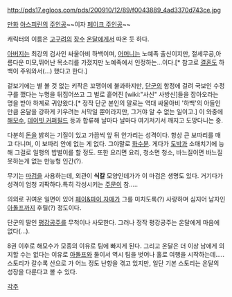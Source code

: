 
http://pds17.egloos.com/pds/200910/12/89/f0043889_4ad3370d743ce.jpg

[[만화]] [[아스피린]]의 [[주인공]]~~이자 [[페이크 주인공]]~~

캐릭터의 이름은 [[고구려]]의 [[장수]] [[온달]]에게서 따온 듯 하다.

[[아버지]]는 최강의 검사인 싸울아비 하백이며, [[어머니]]는 노예족 출신이지만, 절세무공,아름다운 미모,뛰어난 목소리를 가졌지만 노예족에서 인정하는...{{{#white 광년}}}이다.[* 참고로 [[결혼]]도 하백이 주워와서(...) 했다고 한다.]

겉보기에는 별 볼 것 없는 키작은 꼬맹이에 불과하지만, [[단군]]의 함정에 걸려 국보인 수정구를 깼다는 누명을 뒤집어쓰고 그 벌로 흩어진 [wiki:"사신" 사방신]들을 잡아오라는 명을 받아 하계로 귀양왔다.[* 정작 단군 본인의 말로는 역대 싸울아비 '하백'의 아들인 만큼 온달을 강하게 키우려는 서막일 뿐이라지만, 그거야 알 수 없는 일이고.] 이 와중에 [[해모수]], [[데이빗 커퍼필드]] 등과 합류해 날마다 날마다 여기저기서 깨지고 도망다니는 중.

다분히 [[돈]]을 밝히는 기질이 있고 가끔씩 앞 뒤 안가리는 성격이다. 항상 큰 보따리를 매고 다니며, 이 보따리 안에 없는 게 없다. 그야말로 [[화수분]]. 게다가 [[도박]]과 소매치기에 능해 그걸로 일행의 밥벌이를 할 정도. 또한 요리면 요리, 청소면 청소, 바느질이면 바느질 못하는게 없는 만능형 인간(?).

무기는 [[마검]]을 사용하는데, 외관이 '''식칼''' 모양인데가가 이 마검은 생명도 있다. 거기다가 성격이 엄청 괴팍하다.특히 각성시키는 [[주문]]이 참.....

의외로 귀여운 일면이 있어 [[페이&파이 자매]]가 그를 미치도록(?) 사랑하며 심지어 남자인 [[아돌프]]까지 후릴(?) 정도이다.

단군의 딸인 [[평강공주]]를 무척이나 사모한다. 그러나 정작 평강공주는 온달에게 마음에 없다(...).

8권 이후로 해모수가 모종의 이유로 팀에 빠지게 된다. 그리고 온달은 더 이상 남에게 의지할 수는 없다는 이유로 [[아돌프]]와 둘이서 역시 팀을 벗어나 홀로 여행을 시작하는데..... 스토리가 갈수록 산으로 가 어느 정도 난항을 겪고 있지만, 일단 기본 스토리는 온달의 성장을 다룬다고 볼 수 있다.

[[각주]]
